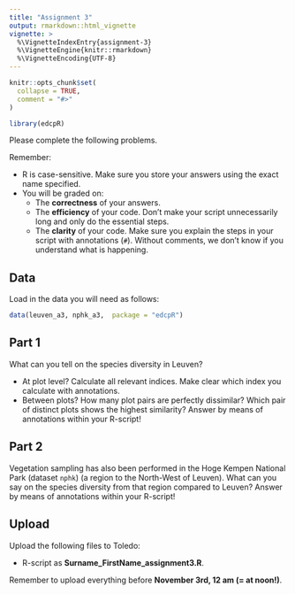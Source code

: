 ```yaml
---
title: "Assignment 3"
output: rmarkdown::html_vignette
vignette: >
  %\VignetteIndexEntry{assignment-3}
  %\VignetteEngine{knitr::rmarkdown}
  %\VignetteEncoding{UTF-8}
---
```


```r
knitr::opts_chunk$set(
  collapse = TRUE,
  comment = "#>"
)
```

```r
library(edcpR)
```

Please complete the following problems.

Remember:

- R is case-sensitive. Make sure you store your answers using the exact name specified.
- You will be graded on:
  - The **correctness** of your answers.
  - The **efficiency** of your code. Don't make your script unnecessarily long and only do the essential steps.
  - The **clarity** of your code. Make sure you explain the steps in your script with annotations (`#`). Without comments, we don't know if you understand what is happening.

## Data

Load in the data you will need as follows:

```r
data(leuven_a3, nphk_a3,  package = "edcpR")
```

## Part 1

What can you tell on the species diversity in Leuven? 

- At plot level? Calculate all relevant indices. Make clear which index you calculate with annotations.
- Between plots? How many plot pairs are perfectly dissimilar? Which pair of distinct plots shows the highest similarity? Answer by means of annotations within your R-script!

## Part 2

Vegetation sampling has also been performed in the Hoge Kempen National Park (dataset `nphk`) (a region to the North-West of Leuven). What can you say on the species diversity from that region compared to Leuven? Answer by means of annotations within your R-script!

## Upload

Upload the following files to Toledo:

- R-script as **Surname_FirstName_assignment3.R**.

Remember to upload everything before **November 3rd, 12 am (= at noon!)**.